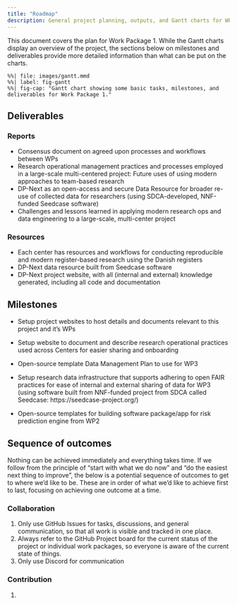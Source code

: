 ```yaml
---
title: "Roadmap"
description: General project planning, outputs, and Gantt charts for WP1.
---
```


This document covers the plan for Work Package 1. While the Gantt charts
display an overview of the project, the sections below on milestones and
deliverables provide more detailed information than what can be put on
the charts.

```mermaid
%%| file: images/gantt.mmd
%%| label: fig-gantt
%%| fig-cap: "Gantt chart showing some basic tasks, milestones, and deliverables for Work Package 1."
```

## Deliverables

::: {layout-ncol="2"}
### Reports

-   Consensus document on agreed upon processes and workflows between
    WPs
-   Research operational management practices and processes employed in
    a large-scale multi-centered project: Future uses of using modern
    approaches to team-based research
-   DP-Next as an open-access and secure Data Resource for broader
    re-use of collected data for researchers (using SDCA-developed,
    NNF-funded Seedcase software)
-   Challenges and lessons learned in applying modern research ops and
    data engineering to a large-scale, multi-center project

### Resources

-   Each center has resources and workflows for conducting reproducible
    and modern register-based research using the Danish registers
-   DP-Next data resource built from Seedcase software
-   DP-Next project website, with all (internal and external) knowledge
    generated, including all code and documentation
:::

## Milestones

-   Setup project websites to host details and documents relevant to
    this project and it's WPs

-   Setup website to document and describe research operational
    practices used across Centers for easier sharing and onboarding

-   Open-source template Data Management Plan to use for WP3

-   Setup research data infrastructure that supports adhering to open
    FAIR practices for ease of internal and external sharing of data for
    WP3 (using software built from NNF-funded project from SDCA called
    Seedcase: https://seedcase-project.org/)

-   Open-source templates for building software package/app for risk
    prediction engine from WP2

## Sequence of outcomes

Nothing can be achieved immediately and everything takes time. If we
follow from the principle of "start with what we do now" and "do the
easiest next thing to improve", the below is a potential sequence of
outcomes to get to where we'd like to be. These are in order of what
we'd like to achieve first to last, focusing on achieving one outcome at
a time.

::: panel-tabset
### Collaboration

1.  Only use GitHub Issues for tasks, discussions, and general
    communication, so that all work is visible and tracked in one place.
2.  Always refer to the GitHub Project board for the current status of
    the project or individual work packages, so everyone is aware of the
    current state of things.
3.  Only use Discord for communication

### Contribution

1.
:::

